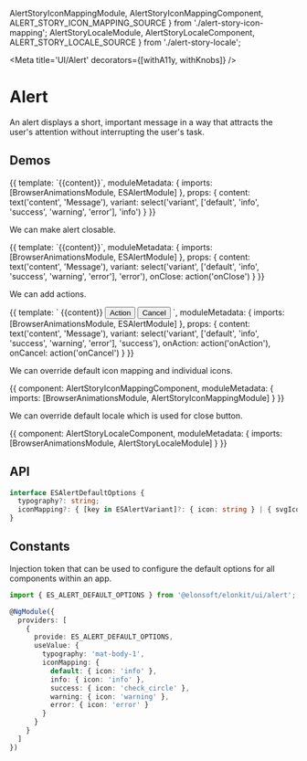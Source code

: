 



  AlertStoryIconMappingModule,
  AlertStoryIconMappingComponent,
  ALERT_STORY_ICON_MAPPING_SOURCE
} from './alert-story-icon-mapping';
  AlertStoryLocaleModule,
  AlertStoryLocaleComponent,
  ALERT_STORY_LOCALE_SOURCE
} from './alert-story-locale';

<Meta title='UI/Alert' decorators={[withA11y, withKnobs]} />

# Alert

An alert displays a short, important message in a way that attracts the user's attention without
interrupting the user's task.

## Demos

<Preview source={ALERT_STORY_BASIC_SOURCE}>
  <Story name='Basic' height='100px'>
    {{
      template: `<es-alert [variant]="variant">{{content}}</es-alert>`,
      moduleMetadata: {
        imports: [BrowserAnimationsModule, ESAlertModule]
      },
      props: {
        content: text('content', 'Message'),
        variant: select('variant', ['default', 'info', 'success', 'warning', 'error'], 'info')
      }
    }}
  </Story>
</Preview>

We can make alert closable.

<Preview source={ALERT_STORY_CLOSABLE_SOURCE}>
  <Story name='Closable' height='100px'>
    {{
      template: `<es-alert [variant]="variant" closable (closed)="onClose()">{{content}}</es-alert>`,
      moduleMetadata: {
        imports: [BrowserAnimationsModule, ESAlertModule]
      },
      props: {
        content: text('content', 'Message'),
        variant: select('variant', ['default', 'info', 'success', 'warning', 'error'], 'error'),
        onClose: action('onClose')
      }
    }}
  </Story>
</Preview>

We can add actions.

<Preview source={ALERT_STORY_CLOSABLE_SOURCE}>
  <Story name='Actions' height='200px'>
    {{
      template: `
        <es-alert [variant]="variant">
          {{content}}
          <es-alert-actions>
            <button mat-flat-button (click)="onAction()">Action</button>
            <button mat-button (click)="onCancel()">Cancel</button>
          </es-alert-actions>
        </es-alert>
      `,
      moduleMetadata: {
        imports: [BrowserAnimationsModule, ESAlertModule]
      },
      props: {
        content: text('content', 'Message'),
        variant: select('variant', ['default', 'info', 'success', 'warning', 'error'], 'success'),
        onAction: action('onAction'),
        onCancel: action('onCancel')
      }
    }}
  </Story>
</Preview>

We can override default icon mapping and individual icons.

<Preview source={ALERT_STORY_ICON_MAPPING_SOURCE}>
  <Story name='Icon mapping' height='400px'>
    {{
      component: AlertStoryIconMappingComponent,
      moduleMetadata: {
        imports: [BrowserAnimationsModule, AlertStoryIconMappingModule]
      }
    }}
  </Story>
</Preview>

We can override default locale which is used for close button.

<Preview source={ALERT_STORY_LOCALE_SOURCE}>
  <Story name='Locale' height='200px'>
    {{
      component: AlertStoryLocaleComponent,
      moduleMetadata: {
        imports: [BrowserAnimationsModule, AlertStoryLocaleModule]
      }
    }}
  </Story>
</Preview>

## API

<Props of={ESAlertComponent} />

```ts
interface ESAlertDefaultOptions {
  typography?: string;
  iconMapping?: { [key in ESAlertVariant]?: { icon: string } | { svgIcon: string } };
}
```

## Constants

Injection token that can be used to configure the default options for all components within an app.

```ts
import { ES_ALERT_DEFAULT_OPTIONS } from '@elonsoft/elonkit/ui/alert';

@NgModule({
  providers: [
    {
      provide: ES_ALERT_DEFAULT_OPTIONS,
      useValue: {
        typography: 'mat-body-1',
        iconMapping: {
          default: { icon: 'info' },
          info: { icon: 'info' },
          success: { icon: 'check_circle' },
          warning: { icon: 'warning' },
          error: { icon: 'error' }
        }
      }
    }
  ]
})
```
